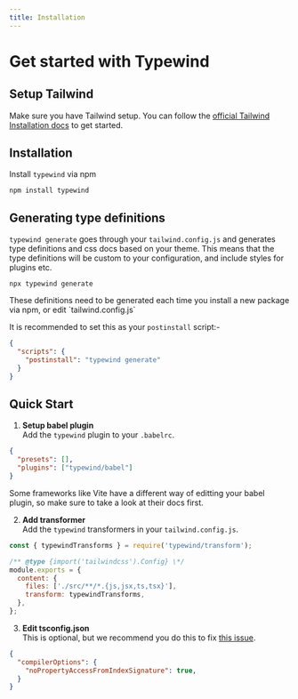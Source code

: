 ```yaml
---
title: Installation
---
```



# Get started with Typewind

## Setup Tailwind

Make sure you have Tailwind setup. You can follow the [official Tailwind Installation docs](https://tailwindcss.com/docs/installation) to get started.

## Installation

Install `typewind` via npm

```fish filename="Terminal" copy
npm install typewind
```

## Generating type definitions

`typewind generate` goes through your `tailwind.config.js` and generates type definitions and css docs based on your theme. This means that the type definitions will be custom to your configuration, and include styles for plugins etc.

```fish filename="Terminal" copy
npx typewind generate
```

<Callout>
  These definitions need to be generated each time you install a new package via
  npm, or edit `tailwind.config.js`
</Callout>

It is recommended to set this as your `postinstall` script:-

```json filename="package.json"
{
  "scripts": {
    "postinstall": "typewind generate"
  }
}
```

## Quick Start

1. **Setup babel plugin**
   <br />
   Add the `typewind` plugin to your `.babelrc`.

```json filename=".babelrc" copy {3}
{
  "presets": [],
  "plugins": ["typewind/babel"]
}
```

<Callout type="info">
  Some frameworks like Vite have a different way of editting your babel plugin,
  so make sure to take a look at their docs first.
</Callout>

2. **Add transformer**
   <br />
   Add the `typewind` transformers in your `tailwind.config.js`.

```js /typewindTransforms/ filename="tailwind.config.js" copy
const { typewindTransforms } = require('typewind/transform');

/** @type {import('tailwindcss').Config} \*/
module.exports = {
  content: {
    files: ['./src/**/*.{js,jsx,ts,tsx}'],
    transform: typewindTransforms,
  },
};
```

3. **Edit tsconfig.json**
   <br />
   This is optional, but we recommend you do this to fix [this issue](https://twitter.com/Mokshit06/status/1620812678687248384).
```json filename="tsconfig.json"
{
  "compilerOptions": {
    "noPropertyAccessFromIndexSignature": true,
  }
}
```
